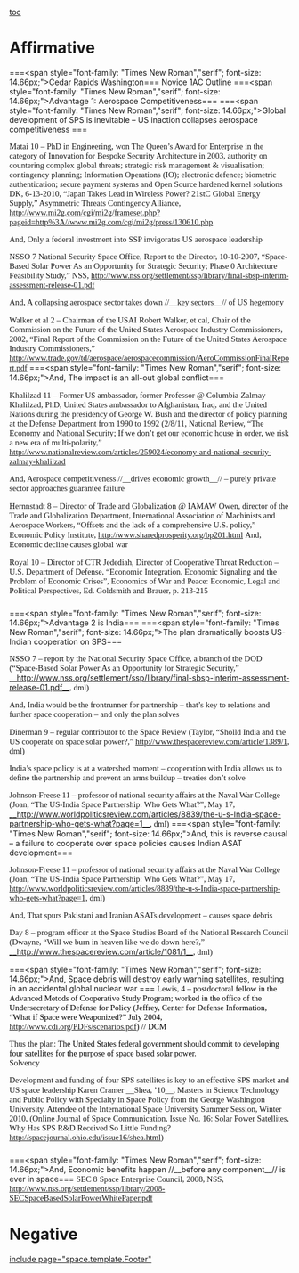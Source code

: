 [[toc]]
=Affirmative= 
===<span style="font-family: "Times New Roman","serif"; font-size: 14.66px;">Cedar Rapids Washington</span>=== 
Novice 1AC Outline
===<span style="font-family: "Times New Roman","serif"; font-size: 14.66px;">Advantage 1: Aerospace Competitiveness</span>=== 
===<span style="font-family: "Times New Roman","serif"; font-size: 14.66px;">Global development of SPS is inevitable – US inaction collapses aerospace competitiveness </span>=== 

<span style="font-family: Times New Roman; font-size: 14.66px;">Matai 10 – PhD in Engineering, won The Queen’s Award for Enterprise in the category of Innovation for Bespoke Security Architecture in 2003, authority on countering complex global threats; strategic risk management & visualisation; contingency planning; Information Operations (IO); electronic defence; biometric authentication; secure payment systems and Open Source hardened kernel solutions</span>
<span style="font-family: Times New Roman; font-size: 14.66px;">DK, 6-13-2010, “Japan Takes Lead in Wireless Power? 21stC Global Energy Supply,” Asymmetric Threats Contingency Alliance, http://www.mi2g.com/cgi/mi2g/frameset.php?pageid=http%3A//www.mi2g.com/cgi/mi2g/press/130610.php</span>

<span style="font-family: Times New Roman; font-size: 14.66px;">And, Only a federal investment into SSP invigorates US aerospace leadership</span>

<span style="font-family: Times New Roman; font-size: 14.66px;">NSSO 7 National Security Space Office, Report to the Director, 10-10-2007, “Space-Based Solar Power As an Opportunity for Strategic Security; Phase 0 Architecture Feasibility Study,” NSS, http://www.nss.org/settlement/ssp/library/final-sbsp-interim-assessment-release-01.pdf</span>

<span style="font-family: Times New Roman; font-size: 14.66px;">And, A collapsing aerospace sector takes down //__key sectors__// of US hegemony</span>

<span style="font-family: Times New Roman; font-size: 14.66px;">Walker et al 2 – Chairman of the USAI</span>
<span style="font-family: Times New Roman; font-size: 14.66px;">Robert Walker, et cal, Chair of the Commission on the Future of the United States Aerospace Industry Commissioners, 2002, “Final Report of the Commission on the Future of the United States Aerospace Industry Commissioners,” </span><span style="font-family: Times New Roman; font-size: 14.66px;">[[http://www.trade.gov/td/aerospace/aerospacecommission/AeroCommissionFinalReport.pdf]]</span>
===<span style="font-family: "Times New Roman","serif"; font-size: 14.66px;">And, The impact is an all-out global conflict</span>=== 

<span style="font-family: Times New Roman; font-size: 14.66px;">Khalilzad 11 – Former US ambassador, former Professor @ Columbia</span>
<span style="font-family: Times New Roman; font-size: 14.66px;">Zalmay Khalilzad, PhD, United States ambassador to Afghanistan, Iraq, and the United Nations during the presidency of George W. Bush and the director of policy planning at the Defense Department from 1990 to 1992 (2/8/11, National Review, “The Economy and National Security; If we don’t get our economic house in order, we risk a new era of multi-polarity,” </span><span style="font-family: Times New Roman; font-size: 14.66px;">[[http://www.nationalreview.com/articles/259024/economy-and-national-security-zalmay-khalilzad]]</span>



<span style="font-family: Times New Roman; font-size: 14.66px;">And, Aerospace competitiveness //__drives economic growth__// – purely private sector approaches guarantee failure</span>

<span style="font-family: Times New Roman; font-size: 14.66px;">Hernnstadt 8 – Director of Trade and Globalization @ IAMAW</span>
<span style="font-family: Times New Roman; font-size: 14.66px;">Owen, director of the Trade and Globalization Department, International Association of Machinists and Aerospace Workers, “Offsets and the lack of a comprehensive U.S. policy,” Economic Policy Institute, http://www.sharedprosperity.org/bp201.html</span>
<span style="font-family: Times New Roman; font-size: 14.66px;">And, Economic decline causes global war </span>

<span style="font-family: Times New Roman; font-size: 14.66px;">Royal 10 – Director of CTR</span>
<span style="font-family: Times New Roman; font-size: 14.66px;">Jedediah, Director of Cooperative Threat Reduction – U.S. Department of Defense, “Economic Integration, Economic Signaling and the Problem of Economic Crises”, Economics of War and Peace: Economic, Legal and Political Perspectives, Ed. Goldsmith and Brauer, p. 213-215</span>
=== === 
===<span style="font-family: "Times New Roman","serif"; font-size: 14.66px;">Advantage 2 is India</span>=== 
===<span style="font-family: "Times New Roman","serif"; font-size: 14.66px;">The plan dramatically boosts US-Indian cooperation on SPS</span>=== 

<span style="font-family: Times New Roman; font-size: 14.66px;">NSSO 7 – report by the National Security Space Office, a branch of the DOD</span>
<span style="font-family: Times New Roman; font-size: 14.66px;">(“Space-Based Solar Power As an Opportunity for Strategic Security,” </span>[[http://www.nss.org/settlement/ssp/library/final-sbsp-interim-assessment-release-01.pdf|__http://www.nss.org/settlement/ssp/library/final-sbsp-interim-assessment-release-01.pdf__]]<span style="font-family: Times New Roman; font-size: 14.66px;">, dml)</span>


<span style="font-family: Times New Roman; font-size: 14.66px;">And, India would be the frontrunner for partnership – that’s key to relations and further space cooperation – and only the plan solves</span>

<span style="font-family: Times New Roman; font-size: 14.66px;">Dinerman 9 – regular contributor to the Space Review</span>
<span style="font-family: Times New Roman; font-size: 14.66px;">(Taylor, “Sholld India and the US cooperate on space solar power?,” </span><span style="font-family: Times New Roman; font-size: 14.66px;">[[http://www.thespacereview.com/article/1389/1]]</span><span style="font-family: Times New Roman; font-size: 14.66px;">, dml)</span>


<span style="font-family: Times New Roman; font-size: 14.66px;">India’s space policy is at a watershed moment – cooperation with India allows us to define the partnership and prevent an arms buildup – treaties don’t solve</span>

<span style="font-family: Times New Roman; font-size: 14.66px;">Johnson-Freese 11 – professor of national security affairs at the Naval War College </span>
<span style="font-family: Times New Roman; font-size: 14.66px;">(Joan,</span><span class="apple-converted-space" style="font-family: Times New Roman; font-size: 14.66px;"> </span><span style="font-family: Times New Roman; font-size: 14.66px;"> “The US-India Space Partnership: Who Gets What?”, May 17, </span>[[http://www.worldpoliticsreview.com/articles/8839/the-u-s-india-space-partnership-who-gets-what?page=1|__http://www.worldpoliticsreview.com/articles/8839/the-u-s-India-space-partnership-who-gets-what?page=1__]]<span style="font-family: Times New Roman; font-size: 14.66px;">, dml)</span>
===<span style="font-family: "Times New Roman","serif"; font-size: 14.66px;">And, this is reverse causal – a failure to cooperate over space policies causes Indian ASAT development</span>=== 

<span style="font-family: Times New Roman; font-size: 14.66px;">Johnson-Freese 11 – professor of national security affairs at the Naval War College </span>
<span style="font-family: Times New Roman; font-size: 14.66px;">(Joan, “The US-India Space Partnership: Who Gets What?”, May 17, </span><span style="font-family: Times New Roman; font-size: 14.66px;">[[http://www.worldpoliticsreview.com/articles/8839/the-u-s-india-space-partnership-who-gets-what?page=1|http://www.worldpoliticsreview.com/articles/8839/the-u-s-India-space-partnership-who-gets-what?page=1]]</span><span style="font-family: Times New Roman; font-size: 14.66px;">, dml)</span>

<span style="font-family: Times New Roman; font-size: 14.66px;">And, That spurs Pakistani and Iranian ASATs development – causes space debris</span>

<span style="font-family: Times New Roman; font-size: 14.66px;">Day 8 – program officer at the Space Studies Board of the National Research Council</span>
<span style="font-family: Times New Roman; font-size: 14.66px;">(Dwayne, “Will we burn in heaven like we do down here?,” </span>[[http://www.thespacereview.com/article/1081/1|__http://www.thespacereview.com/article/1081/1__]]<span style="font-family: Times New Roman; font-size: 14.66px;">, dml)</span>

===<span style="font-family: "Times New Roman","serif"; font-size: 14.66px;">And, Space debris will destroy early warning satellites, resulting in an accidental global nuclear war </span>=== 
<span style="font-family: Times New Roman; font-size: 14.66px;">Lewis, 4</span><span style="color: #000000; font-family: Times New Roman; font-size: 14.66px;"> – postdoctoral fellow in the Advanced Metods of Cooperative Study Program; worked in the office of the Undersecretary of Defense for Policy (Jeffrey, Center for Defense Information, “What if Space were Weaponized?” July 2004, </span><span style="color: #000000; font-family: Times New Roman; font-size: 14.66px;">[[http://www.cdi.org/PDFs/scenarios.pdf]]</span><span style="color: #000000; font-family: Times New Roman; font-size: 14.66px;">) // DCM</span>

<span style="font-family: Times New Roman; font-size: 14.66px;">Thus the plan: </span><span style="color: #000000; font-family: Times New Roman; font-size: 14.66px;">The United States federal government should commit to developing four satellites for the purpose of space based solar power.</span>
<span style="display: block; text-align: center;"> </span>
<span style="font-family: Times New Roman; font-size: 14.66px;">Solvency</span>

<span style="font-family: Times New Roman; font-size: 14.66px;">Development and funding of four SPS satellites is key to an effective SPS market and US space leadership</span>
<span style="font-family: Times New Roman; font-size: 14.66px;">Karen Cramer __Shea, ’10__, Masters in Science Technology and Public Policy with Specialty in Space Policy from the George Washington University. Attendee of the International Space University Summer Session, Winter 2010, (Online Journal of Space Communication, Issue No. 16: Solar Power Satellites, Why Has SPS R&D Received So Little Funding? </span><span style="font-family: Times New Roman; font-size: 14.66px;">[[http://spacejournal.ohio.edu/issue16/shea.html]]</span><span style="font-family: Times New Roman; font-size: 14.66px;">)</span>
=== === 

===<span style="font-family: "Times New Roman","serif"; font-size: 14.66px;">And, Economic benefits happen //__before any component__// is ever in space</span>=== 
<span style="font-family: Times New Roman; font-size: 14.66px;">SEC 8</span>
<span style="font-family: Times New Roman; font-size: 14.66px;">Space Enterprise Council, 2008, NSS, http://www.nss.org/settlement/ssp/library/2008-SECSpaceBasedSolarPowerWhitePaper.pdf</span>

=Negative= 

[[include page="space.template.Footer"]]